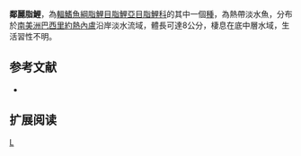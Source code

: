 {{Speciesbox 
| taxon = Astyanax giton
| status = NE
| status_system = IUCN3.1
| authority =  [[Eigenmann|Eigenmann]], 1908
| synonyms = 
}}
'''鄰麗脂鯉'''，為[[輻鰭魚綱|輻鰭魚綱]][[脂鯉目|脂鯉目]][[脂鯉亞目|脂鯉亞目]][[脂鯉科|脂鯉科]]的其中一個[[種|種]]，為熱帶淡水魚，分布於[[南美洲|南美洲]][[巴西|巴西]][[里約熱內盧|里約熱內盧]]沿岸淡水流域，體長可達8公分，棲息在底中層水域，生活習性不明。

==参考文献==
{{refbegin}}
*{{FishBase_species|genus=Astyanax|species=giton|year=2013|month=11}}
{{refend}}

== 扩展阅读 ==
{{refbegin}}
{{wikispecies-inline|Astyanax giton|鄰麗脂鯉}}
{{refend}}
{{Taxonbar|from=Q5766087}}

[[Category:麗脂鯉屬|L]]


{{魚類小作品}}